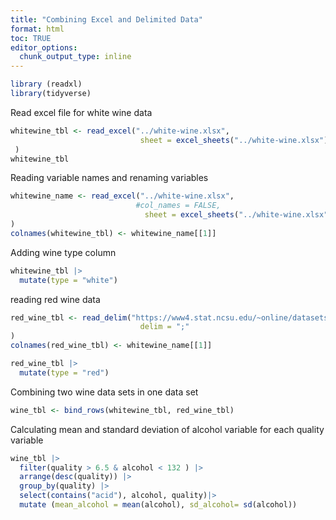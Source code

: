 ```yaml
---
title: "Combining Excel and Delimited Data"
format: html
toc: TRUE
editor_options: 
  chunk_output_type: inline
---
```


```r
library (readxl)
library(tidyverse)
```
Read excel file for white wine data
```r
whitewine_tbl <- read_excel("../white-wine.xlsx",
                             sheet = excel_sheets("../white-wine.xlsx")[1]
 )
whitewine_tbl
```
Reading variable names and renaming variables
```r
whitewine_name <- read_excel("../white-wine.xlsx",
                            #col_names = FALSE,
                              sheet = excel_sheets("../white-wine.xlsx")[2]
)
colnames(whitewine_tbl) <- whitewine_name[[1]]

```
Adding wine type column
```r
whitewine_tbl |>
  mutate(type = "white")
```
reading red wine data
```r
red_wine_tbl <- read_delim("https://www4.stat.ncsu.edu/~online/datasets/red-wine.csv",
                             delim = ";"
)
colnames(red_wine_tbl) <- whitewine_name[[1]]

red_wine_tbl |>
  mutate(type = "red")
```
Combining two wine data sets in one data set
```r
wine_tbl <- bind_rows(whitewine_tbl, red_wine_tbl)
```
Calculating mean and standard deviation of alcohol variable for each quality variable
```r
wine_tbl |>
  filter(quality > 6.5 & alcohol < 132 ) |>
  arrange(desc(quality)) |>
  group_by(quality) |>
  select(contains("acid"), alcohol, quality)|>
  mutate (mean_alcohol = mean(alcohol), sd_alcohol= sd(alcohol))
```



                              